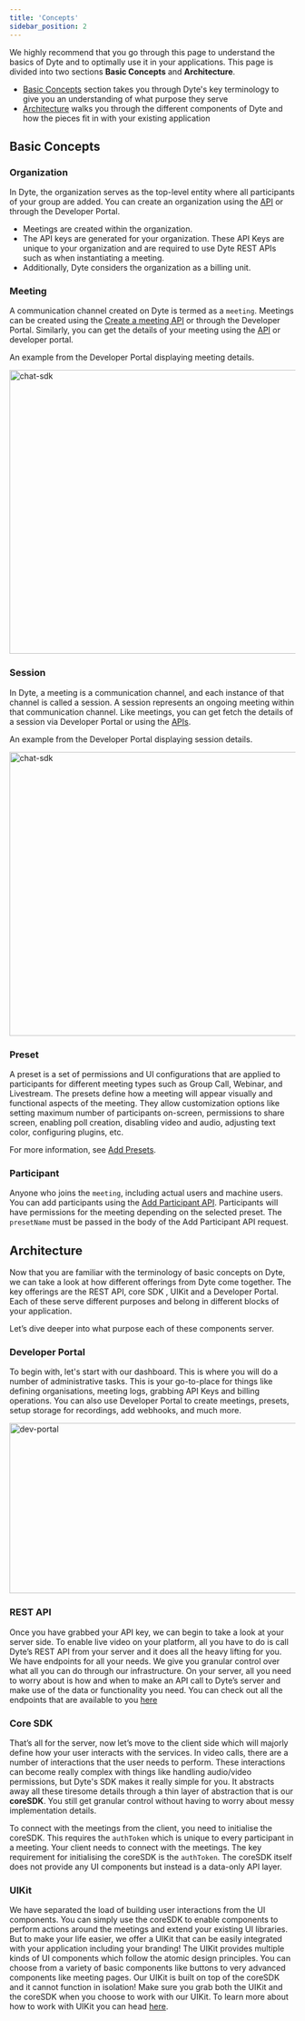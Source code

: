 ```yaml
---
title: 'Concepts'
sidebar_position: 2
---
```


We highly recommend that you go through this page to understand the basics of Dyte and to optimally use it in your applications. This page is divided into two sections **Basic Concepts** and **Architecture**.

- [Basic Concepts](#basic-concepts) section takes you through Dyte's key terminology to give you an understanding of what purpose they serve
- [Architecture](#architecture) walks you through the different components of Dyte and how the pieces fit in with your existing application

## Basic Concepts

### Organization

In Dyte, the organization serves as the top-level entity where all participants of your group are added. You can create an organization using the [API](/api#/operations/createOrg) or through the Developer Portal.

- Meetings are created within the organization.
- The API keys are generated for your organization. These API Keys are unique to your organization and are required to use Dyte REST APIs such as when instantiating a meeting.
- Additionally, Dyte considers the organization as a billing unit.

### Meeting

A communication channel created on Dyte is termed as a `meeting`. Meetings can be created using the [Create a meeting API](/api#/operations/create_meeting) or through the Developer Portal. Similarly, you can get the details of your meeting using the [API](/api#/operations/get_all_meetings) or developer portal.

An example from the Developer Portal displaying meeting details.

<img
  src="/static/guides/concept-meeting.png"
  width="800"
  height="500"
  alt="chat-sdk"
  className="concept-meeting-live-video"
/>

### Session

In Dyte, a meeting is a communication channel, and each instance of that channel is called a session. A session represents an ongoing meeting within that communication channel. Like meetings, you can get fetch the details of a session via Developer Portal or using the [APIs](/api#/operations/GetSessions).

An example from the Developer Portal displaying session details.

<img
  src="/static/guides/session-details.png"
  width="800"
  height="500"
  alt="chat-sdk"
  className="session-details-live-video"
/>

### Preset

A preset is a set of permissions and UI configurations that are applied to participants for different meeting types such as Group Call, Webinar, and Livestream. The presets define how a meeting will appear visually and functional aspects of the meeting. They allow customization options like setting maximum number of participants on-screen, permissions to share screen, enabling poll creation, disabling video and audio, adjusting text color, configuring plugins, etc.

For more information, see [Add Presets](/guides/capabilities/presets).

### Participant

Anyone who joins the `meeting`, including actual users and machine users. You can add participants using the [Add Participant API](/api#/operations/add_participant). Participants will have permissions for the meeting depending on the selected preset. The `presetName` must be passed in the body of the Add Participant API request.

## Architecture

Now that you are familiar with the terminology of basic concepts on Dyte, we can take a look at how different offerings from Dyte come together. The key offerings are the REST API, core SDK , UIKit and a Developer Portal. Each of these serve different purposes and belong in different blocks of your application.

Let’s dive deeper into what purpose each of these components server.

### Developer Portal

To begin with, let's start with our dashboard. This is where you will do a number of administrative tasks. This is your go-to-place for things like defining organisations, meeting logs, grabbing API Keys and billing operations.
You can also use Developer Portal to create meetings, presets, setup storage for recordings, add webhooks, and much more.

<img
  src="/static/guides/dev-portal.png"
  width="600"
  height="300"
  alt="dev-portal"
  className="dev-portal-preview"
/>

### REST API

Once you have grabbed your API key, we can begin to take a look at your server side. To enable live video on your platform, all you have to do is call Dyte’s REST API from your server and it does all the heavy lifting for you. We have endpoints for all your needs. We give you granular control over what all you can do through our infrastructure. On your server, all you need to worry about is how and when to make an API call to Dyte’s server and make use of the data or functionality you need. You can check out all the endpoints that are available to you [here](/api/)

### Core SDK

That’s all for the server, now let’s move to the client side which will majorly define how your user interacts with the services. In video calls, there are a number of interactions that the user needs to perform. These interactions can become really complex with things like handling audio/video permissions, but Dyte's SDK makes it really simple for you. It abstracts away all these tiresome details through a thin layer of abstraction that is our **coreSDK**. You still get granular control without having to worry about messy implementation details.

To connect with the meetings from the client, you need to initialise the coreSDK. This requires the `authToken` which is unique to every participant in a meeting. Your client needs to connect with the meetings. The key requirement for initialising the coreSDK is the `authToken`. The coreSDK itself does not provide any UI components but instead is a data-only API layer.

### UIKit

We have separated the load of building user interactions from the UI components. You can simply use the coreSDK to enable components to perform actions around the meetings and extend your existing UI libraries. But to make your life easier, we offer a UIKit that can be easily integrated with your application including your branding! The UIKit provides multiple kinds of UI components which follow the atomic design principles. You can choose from a variety of basic components like buttons to very advanced components like meeting pages. Our UIKit is built on top of the coreSDK and it cannot function in isolation! Make sure you grab both the UIKit and the coreSDK when you choose to work with our UIKit. To learn more about how to work with UIKit you can head [here](link).
